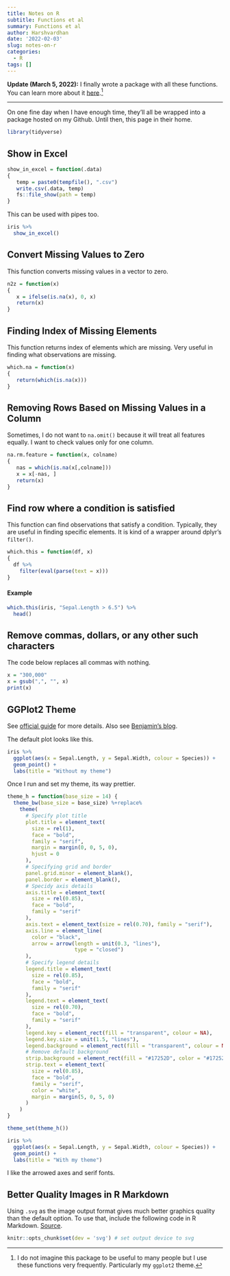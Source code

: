 ```yaml
---
title: Notes on R
subtitle: Functions et al
summary: Functions et al
author: Harshvardhan
date: '2022-02-03'
slug: notes-on-r
categories:
  - R
tags: []
---
```


**Update (March 5, 2022):** I finally wrote a package with all these functions. You can learn more about it [here](https://harshvardhaniimi.github.io/garlic/).[^1]

[^1]: I do not imagine this package to be useful to many people but I use these functions very frequently. Particularly my `ggplot2` theme.

------------------------------------------------------------------------

On one fine day when I have enough time, they'll all be wrapped into a package hosted on my Github. Until then, this page in their home.

```r
library(tidyverse)
```

## Show in Excel

```r
show_in_excel = function(.data)
{
   temp = paste0(tempfile(), ".csv")
   write.csv(.data, temp)
   fs::file_show(path = temp)
}
```

This can be used with pipes too.

```r
iris %>% 
  show_in_excel()
```

## Convert Missing Values to Zero

This function converts missing values in a vector to zero.

```r
n2z = function(x)
{
   x = ifelse(is.na(x), 0, x)
   return(x)
}
```

## Finding Index of Missing Elements

This function returns index of elements which are missing. Very useful in finding what observations are missing.

```r
which.na = function(x)
{
   return(which(is.na(x)))
}
```

## Removing Rows Based on Missing Values in a Column

Sometimes, I do not want to `na.omit()` because it will treat all features equally. I want to check values only for one column.

```r
na.rm.feature = function(x, colname)
{
   nas = which(is.na(x[,colname]))
   x = x[-nas, ]
   return(x)
}
```

## Find row where a condition is satisfied

This function can find observations that satisfy a condition. Typically, they are useful in finding specific elements. It is kind of a wrapper around dplyr's `filter()`.

```r
which.this = function(df, x)
{
  df %>% 
    filter(eval(parse(text = x)))
}
```

#### Example

```r
which.this(iris, "Sepal.Length > 6.5") %>% 
  head()
```

## Remove commas, dollars, or any other such characters

The code below replaces all commas with nothing.

```r
x = "300,000"
x = gsub(",", "", x)
print(x)
```

## GGPlot2 Theme

See [official guide](https://ggplot2.tidyverse.org/reference/theme.html) for more details. Also see [Benjamin's blog](https://benjaminlouis-stat.fr/en/blog/2020-05-21-astuces-ggplot-rmarkdown/).

The default plot looks like this.

```r
iris %>% 
  ggplot(aes(x = Sepal.Length, y = Sepal.Width, colour = Species)) +
  geom_point() +
  labs(title = "Without my theme")
```

Once I run and set my theme, its way prettier.

```r
theme_h = function(base_size = 14) {
  theme_bw(base_size = base_size) %+replace%
    theme(
      # Specify plot title
      plot.title = element_text(
        size = rel(1),
        face = "bold",
        family = "serif",
        margin = margin(0, 0, 5, 0),
        hjust = 0
      ),
      # Specifying grid and border
      panel.grid.minor = element_blank(),
      panel.border = element_blank(),
      # Specidy axis details
      axis.title = element_text(
        size = rel(0.85),
        face = "bold",
        family = "serif"
      ),
      axis.text = element_text(size = rel(0.70), family = "serif"),
      axis.line = element_line(
        color = "black",
        arrow = arrow(length = unit(0.3, "lines"),
                      type = "closed")
      ),
      # Specify legend details
      legend.title = element_text(
        size = rel(0.85),
        face = "bold",
        family = "serif"
      ),
      legend.text = element_text(
        size = rel(0.70),
        face = "bold",
        family = "serif"
      ),
      legend.key = element_rect(fill = "transparent", colour = NA),
      legend.key.size = unit(1.5, "lines"),
      legend.background = element_rect(fill = "transparent", colour = NA),
      # Remove default background
      strip.background = element_rect(fill = "#17252D", color = "#17252D"),
      strip.text = element_text(
        size = rel(0.85),
        face = "bold",
        family = "serif",
        color = "white",
        margin = margin(5, 0, 5, 0)
      )
    )
}

theme_set(theme_h())
```

```r
iris %>% 
  ggplot(aes(x = Sepal.Length, y = Sepal.Width, colour = Species)) +
  geom_point() +
  labs(title = "With my theme")
```

I like the arrowed axes and serif fonts.

## Better Quality Images in R Markdown

Using `.svg` as the image output format gives much better graphics quality than the default option. To use that, include the following code in R Markdown. [Source](https://stackoverflow.com/questions/64602680/how-to-set-svg-as-default-rendering-in-rmarkdown).

```r
knitr::opts_chunk$set(dev = 'svg') # set output device to svg
```
